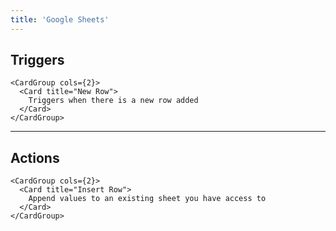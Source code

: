 ```yaml
---
title: 'Google Sheets'
---
```


## Triggers


    <CardGroup cols={2}>
      <Card title="New Row">
        Triggers when there is a new row added
      </Card>
    </CardGroup>
    

---

## Actions


    <CardGroup cols={2}>
      <Card title="Insert Row">
        Append values to an existing sheet you have access to
      </Card>
    </CardGroup>
    

